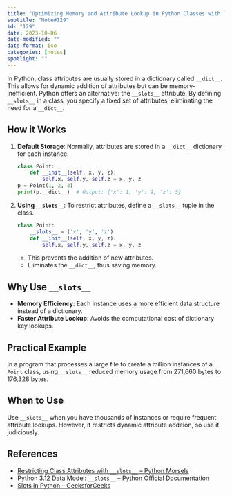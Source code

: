 ```yaml
---
title: "Optimizing Memory and Attribute Lookup in Python Classes with `__slots__`"
subtitle: "Note#129"
id: "129"
date: 2023-10-06
date-modified: ""
date-format: iso
categories: [notes]
spotlight: ""
---
```

In Python, class attributes are usually stored in a dictionary called `__dict__`. This allows for dynamic addition of attributes but can be memory-inefficient. Python offers an alternative: the `__slots__` attribute. By defining `__slots__` in a class, you specify a fixed set of attributes, eliminating the need for a `__dict__`.

## How it Works

1. **Default Storage**: Normally, attributes are stored in a `__dict__` dictionary for each instance.

    ```python
    class Point:
        def __init__(self, x, y, z):
            self.x, self.y, self.z = x, y, z
    p = Point(1, 2, 3)
    print(p.__dict__)  # Output: {'x': 1, 'y': 2, 'z': 3}
    ```

2. **Using `__slots__`**: To restrict attributes, define a `__slots__` tuple in the class.

    ```python
    class Point:
        __slots__ = ('x', 'y', 'z')
        def __init__(self, x, y, z):
            self.x, self.y, self.z = x, y, z
    ```
    * This prevents the addition of new attributes.
    * Eliminates the `__dict__`, thus saving memory.

## Why Use `__slots__`

* **Memory Efficiency**: Each instance uses a more efficient data structure instead of a dictionary.
* **Faster Attribute Lookup**: Avoids the computational cost of dictionary key lookups.

## Practical Example

In a program that processes a large file to create a million instances of a `Point` class, using `__slots__` reduced memory usage from 271,660 bytes to 176,328 bytes.

## When to Use

Use `__slots__` when you have thousands of instances or require frequent attribute lookups. However, it restricts dynamic attribute addition, so use it judiciously.

## References

* [Restricting Class Attributes with `__slots__` – Python Morsels](https://www.pythonmorsels.com/restricting-class-attributes-__slots__/)
* [Python 3.12 Data Model: `__slots__` – Python Official Documentation](https://docs.python.org/3.12/reference/datamodel.html#object.__slots__)
* [Slots in Python – GeeksforGeeks](https://www.geeksforgeeks.org/slots-in-python/)
